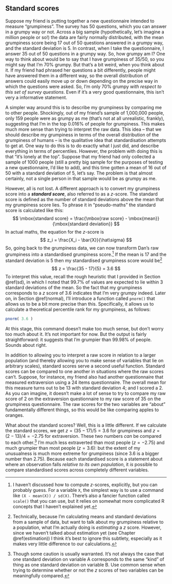 

<!-- originally part of the descriptive statistics chapter --> 

## Standard scores{#zscore}

Suppose my friend is putting together a new questionnaire intended to measure "grumpiness". The survey has 50 questions, which you can answer in a grumpy way or not. Across a big sample (hypothetically, let's imagine a million people or so!) the data are fairly normally distributed, with the mean grumpiness score being 17 out of 50 questions answered in a grumpy way, and the standard deviation is 5. In contrast, when I take the questionnaire, I answer 35 out of 50 questions in a grumpy way. So, how grumpy am I? One way to think about would be to say that I have grumpiness of 35/50, so you might say that I'm 70% grumpy. But that's a bit weird, when you think about it. If my friend had phrased her questions a bit differently, people might have answered them in a different way, so the overall distribution of answers could easily move up or down depending on the precise way in which the questions were asked. So, I'm only 70% grumpy *with respect to this set of survey questions*. Even if it's a very good questionnaire, this isn't very a informative statement. 

A simpler way around this is to describe my grumpiness by comparing me to other people. Shockingly, out of my friend's sample of 1,000,000 people, only 159 people were as grumpy as me (that's not at all unrealistic, frankly), suggesting that I'm in the top 0.016% of people for grumpiness. This makes much more sense than trying to interpret the raw data. This idea -- that we should describe my grumpiness in terms of the overall distribution of the grumpiness of humans -- is the qualitative idea that standardisation attempts to get at. One way to do this is to do exactly what I just did, and describe everything in terms of percentiles. However, the problem with doing this is that "it's lonely at the top". Suppose that my friend had only collected a sample of 1000 people (still a pretty big sample for the purposes of testing a new questionnaire, I'd like to add), and this time gotten a mean of 16 out of 50 with a standard deviation of 5, let's say. The problem is that almost certainly, not a single person in that sample would be as grumpy as me.


However, all is not lost. A different approach is to convert my grumpiness score into a **_standard score_**, also referred to as a $z$-score. The standard score is defined as the number of standard deviations above the mean that my grumpiness score lies. To phrase it in "pseudo-maths" the standard score is calculated like this:
$$
\mbox{standard score} = \frac{\mbox{raw score} - \mbox{mean}}{\mbox{standard deviation}}
$$ 
In actual maths, the equation for the $z$-score is
$$
z_i = \frac{X_i - \bar{X}}{\hat\sigma}
$$
So, going back to the grumpiness data, we can now transform Dan's raw grumpiness into a standardised grumpiness score.^[I haven't discussed how to compute $z$-scores, explicitly, but you can probably guess. For a variable `X`, the simplest way is to use a command like `(X - mean(X)) / sd(X)`. There's also a fancier function called `scale()` that you can use, but it relies on somewhat more complicated R concepts that I haven't explained yet.] If the mean is 17 and the standard deviation is 5 then my standardised grumpiness score would be^[Technically, because I'm calculating means and standard deviations from a sample of data, but want to talk about my grumpiness relative to a population, what I'm actually doing is *estimating* a $z$ score. However, since we haven't talked about estimation yet (see Chapter \@ref(estimation)) I think it's best to ignore this subtlety, especially as it makes very little difference to our calculations.] 
$$
z = \frac{35 - 17}{5} = 3.6
$$
To interpret this value, recall the rough heuristic that I provided in Section \@ref(sd), in which I noted that 99.7% of values are expected to lie within 3 standard deviations of the mean. So the fact that my grumpiness corresponds to a $z$ score of 3.6 indicates that I'm very grumpy indeed. Later on, in Section \@ref(normal), I'll introduce a function called `pnorm()` that allows us to be a bit more precise than this. Specifically, it allows us to calculate a theoretical percentile rank for my grumpiness, as follows: 
```r
pnorm( 3.6 )

```
At this stage, this command doesn't make too much sense, but don't worry too much about it. It's not important for now. But the output is fairly straightforward: it suggests that I'm grumpier than 99.98% of people. Sounds about right. 


In addition to allowing you to interpret a raw score in relation to a larger population (and thereby allowing you to make sense of variables that lie on arbitrary scales), standard scores serve a second useful function. Standard scores can be compared to one another in situations where the raw scores can't. Suppose, for instance, my friend also had another questionnaire that measured extraversion using a 24 items questionnaire. The overall mean for this measure turns out to be 13 with standard deviation 4; and I scored a 2. As you can imagine, it doesn't make a lot of sense to try to compare my raw score of 2 on the extraversion questionnaire to my raw score of 35 on the grumpiness questionnaire. The raw scores for the two variables are "about" fundamentally different things, so this would be like comparing apples to oranges.

What about the standard scores? Well, this is a little different. If we calculate the standard scores, we get $z = (35-17)/5 = 3.6$ for grumpiness and $z = (2-13)/4 = -2.75$ for extraversion. These two numbers *can* be compared to each other.^[Though some caution is usually warranted. It's not always the case that one standard deviation on variable A corresponds to the same "kind" of thing as one standard deviation on variable B. Use common sense when trying to determine whether or not the $z$ scores of two variables can be meaningfully compared.] I'm much less extraverted than most people ($z = -2.75$) and much grumpier than most people ($z = 3.6$): but the extent of my unusualness is much more extreme for grumpiness (since 3.6 is a bigger number than 2.75).  Because each standardised score is a statement about where an observation falls *relative to its own population*, it *is* possible to compare standardised scores across completely different variables. 


